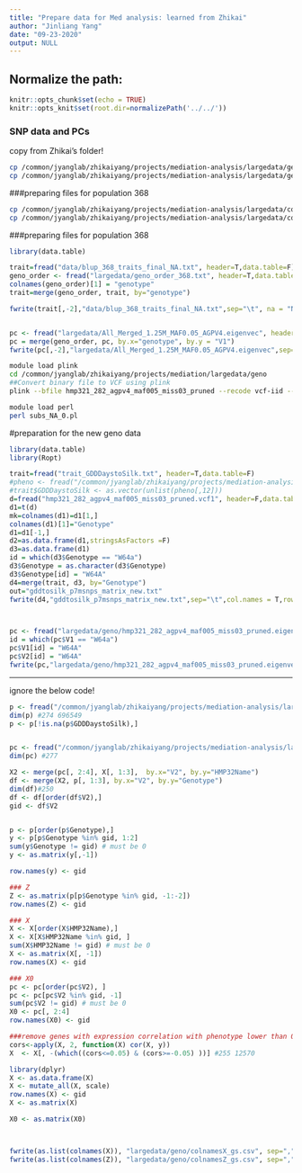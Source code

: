 ```yaml
---
title: "Prepare data for Med analysis: learned from Zhikai"
author: "Jinliang Yang"
date: "09-23-2020"
output: NULL
---
```



## Normalize the path:

```r
knitr::opts_chunk$set(echo = TRUE) 
knitr::opts_knit$set(root.dir=normalizePath('../../')) 
```


### SNP data and PCs

copy from Zhikai's folder!

```bash
cp /common/jyanglab/zhikaiyang/projects/mediation-analysis/largedata/geno_282/allchr_bisnp_n282_snpid_maf01_geno2_pruned_NA_0_matrix.txt largedata/geno
cp /common/jyanglab/zhikaiyang/projects/mediation-analysis/largedata/geno_282/allchr_bisnp_n282_snpid_maf01_geno2_pruned.eigenvec largedata
```

###preparing files for population 368
```bash
cp /common/jyanglab/zhikaiyang/projects/mediation-analysis/largedata/code2020/traits/tpb_p7msnps_368/All_Merged_1.25M_MAF0.05_AGPV4.eigenvec largedata/All_Merged_1.25M_MAF0.05_AGPV4.eigenvec
cp /common/jyanglab/zhikaiyang/projects/mediation-analysis/largedata/code2020/traits/tpb_p7msnps_368/tpb_p7msnps_368_kern_matrix.txt largedata/geno/tpb_p7msnps_368_kern_matrix.txt
```

###preparing files for population 368
```r
library(data.table)

trait=fread("data/blup_368_traits_final_NA.txt", header=T,data.table=F)
geno_order <- fread("largedata/geno_order_368.txt", header=T,data.table=F)
colnames(geno_order)[1] = "genotype"
trait=merge(geno_order, trait, by="genotype")

fwrite(trait[,-2],"data/blup_368_traits_final_NA.txt",sep="\t", na = "NA" ,col.names = T,row.names = F,quote=F)


pc <- fread("largedata/All_Merged_1.25M_MAF0.05_AGPV4.eigenvec", header=F,data.table=F)
pc = merge(geno_order, pc, by.x="genotype", by.y = "V1")
fwrite(pc[,-2],"largedata/All_Merged_1.25M_MAF0.05_AGPV4.eigenvec",sep="\t", na = "NA" ,col.names = F,row.names = F,quote=F)

```

```bash
module load plink
cd /common/jyanglab/zhikaiyang/projects/mediation/largedata/geno
##Convert binary file to VCF using plink
plink --bfile hmp321_282_agpv4_maf005_miss03_pruned --recode vcf-iid --out hmp321_282_agpv4_maf005_miss03_pruned

module load perl
perl subs_NA_0.pl
```


#preparation for the new geno data
```r

library(data.table)
library(Ropt)

trait=fread("trait_GDDDaystoSilk.txt", header=T,data.table=F)
#pheno <- fread("/common/jyanglab/zhikaiyang/projects/mediation-analysis/largedata/geno_282/phenotype_282_GEMMA_sure.txt")
#trait$GDDDaystoSilk <- as.vector(unlist(pheno[,12]))
d=fread("hmp321_282_agpv4_maf005_miss03_pruned.vcf1", header=F,data.table=F)
d1=t(d)
mk=colnames(d1)=d1[1,]
colnames(d1)[1]="Genotype"
d1=d1[-1,]
d2=as.data.frame(d1,stringsAsFactors =F)
d3=as.data.frame(d1)
id = which(d3$Genotype == "W64a")
d3$Genotype = as.character(d3$Genotype)
d3$Genotype[id] = "W64A"
d4=merge(trait, d3, by="Genotype")
out="gddtosilk_p7msnps_matrix_new.txt"
fwrite(d4,"gddtosilk_p7msnps_matrix_new.txt",sep="\t",col.names = T,row.names = F,quote=F)



pc <- fread("largedata/geno/hmp321_282_agpv4_maf005_miss03_pruned.eigenvec", data.table = FALSE)
id = which(pc$V1 == "W64a")
pc$V1[id] = "W64A"
pc$V2[id] = "W64A"
fwrite(pc,"largedata/geno/hmp321_282_agpv4_maf005_miss03_pruned.eigenvec",sep="\t",col.names = F, row.names = F, quote=F)
```

-----
ignore the below code!

```r
p <- fread("/common/jyanglab/zhikaiyang/projects/mediation-analysis/largedata/geno_282/allchr_bisnp_n282_snpid_maf01_geno2_pruned_NA_0_matrix.txt", data.table=FALSE)
dim(p) #274 696549
p <- p[!is.na(p$GDDDaystoSilk),] 


pc <- fread("/common/jyanglab/zhikaiyang/projects/mediation-analysis/largedata/geno_282/allchr_bisnp_n282_snpid_maf01_geno2_pruned.eigenvec", data.table = FALSE)
dim(pc) #277

X2 <- merge(pc[, 2:4], X[, 1:3],  by.x="V2", by.y="HMP32Name")
df <- merge(X2, p[, 1:3], by.x="V2", by.y="Genotype")
dim(df)#250
df <- df[order(df$V2),]
gid <- df$V2


p <- p[order(p$Genotype),]            
y <- p[p$Genotype %in% gid, 1:2]
sum(y$Genotype != gid) # must be 0
y <- as.matrix(y[,-1])

row.names(y) <- gid

### Z
Z <- as.matrix(p[p$Genotype %in% gid, -1:-2])
row.names(Z) <- gid

### X
X <- X[order(X$HMP32Name),]
X <- X[X$HMP32Name %in% gid, ]
sum(X$HMP32Name != gid) # must be 0
X <- as.matrix(X[, -1])
row.names(X) <- gid

### X0
pc <- pc[order(pc$V2), ]
pc <- pc[pc$V2 %in% gid, -1]
sum(pc$V2 != gid) # must be 0
X0 <- pc[, 2:4]
row.names(X0) <- gid

###remove genes with expression correlation with phenotype lower than 0.05
cors<-apply(X, 2, function(X) cor(X, y))
X  <- X[, -(which((cors<=0.05) & (cors>=-0.05) ))] #255 12570

library(dplyr)
X <- as.data.frame(X)
X <- mutate_all(X, scale)
row.names(X) <- gid
X <- as.matrix(X)

X0 <- as.matrix(X0)



fwrite(as.list(colnames(X)), "largedata/geno/colnamesX_gs.csv", sep=",", row.names=FALSE, quote=FALSE)
fwrite(as.list(colnames(Z)), "largedata/geno/colnamesZ_gs.csv", sep=",", row.names=FALSE, quote=FALSE)


```





